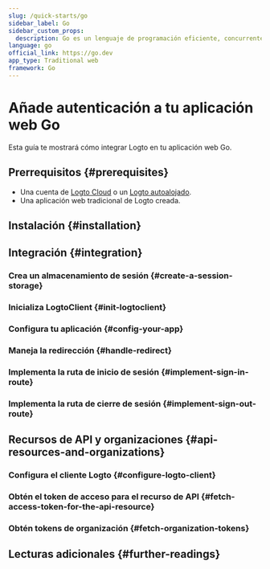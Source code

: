 ```yaml
---
slug: /quick-starts/go
sidebar_label: Go
sidebar_custom_props:
  description: Go es un lenguaje de programación eficiente, concurrente y de tipo estático para aplicaciones web.
language: go
official_link: https://go.dev
app_type: Traditional web
framework: Go
---
```




# Añade autenticación a tu aplicación web Go

Esta guía te mostrará cómo integrar Logto en tu aplicación web Go.

<GoGuideTip />

## Prerrequisitos \{#prerequisites}

- Una cuenta de [Logto Cloud](https://cloud.logto.io) o un [Logto autoalojado](/introduction/set-up-logto-oss).
- Una aplicación web tradicional de Logto creada.

## Instalación \{#installation}

<Installation />

## Integración \{#integration}

### Crea un almacenamiento de sesión \{#create-a-session-storage}

<CreateSessionStorage />

### Inicializa LogtoClient \{#init-logtoclient}

<InitLogtoClient />

### Configura tu aplicación \{#config-your-app}

<SignInFlowSummary />

<AssumingUrl />

<WebConfigureRedirectUris />

### Maneja la redirección \{#handle-redirect}

<ImplementCallbackRoute />

### Implementa la ruta de inicio de sesión \{#implement-sign-in-route}

<ImplementSignInRoute />

### Implementa la ruta de cierre de sesión \{#implement-sign-out-route}

<ImplementSignOutRoute />

<Checkpoint />

<GetUserInformation />

## Recursos de API y organizaciones \{#api-resources-and-organizations}

<ApiResourcesDescription />

### Configura el cliente Logto \{#configure-logto-client}

<ConfigApiResources />

### Obtén el token de acceso para el recurso de API \{#fetch-access-token-for-the-api-resource}

<FetchAccessTokenForApiResources />

### Obtén tokens de organización \{#fetch-organization-tokens}

<FetchOrganizationTokenForUser />

## Lecturas adicionales \{#further-readings}

<FurtherReadings />
